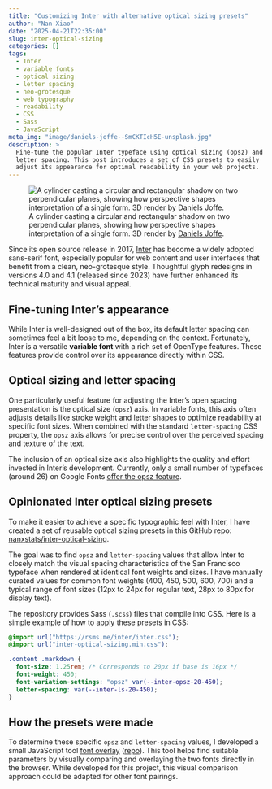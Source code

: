 ```yaml
---
title: "Customizing Inter with alternative optical sizing presets"
author: "Nan Xiao"
date: "2025-04-21T22:35:00"
slug: inter-optical-sizing
categories: []
tags:
  - Inter
  - variable fonts
  - optical sizing
  - letter spacing
  - neo-grotesque
  - web typography
  - readability
  - CSS
  - Sass
  - JavaScript
meta_img: "image/daniels-joffe--SmCKTIcH5E-unsplash.jpg"
description: >
  Fine-tune the popular Inter typeface using optical sizing (opsz) and
  letter spacing. This post introduces a set of CSS presets to easily
  adjust its appearance for optimal readability in your web projects.
---
```


![A cylinder casting a circular and rectangular shadow on two perpendicular
planes, showing how perspective shapes interpretation of a single form.
3D render by [Daniels Joffe](https://unsplash.com/photos/-SmCKTIcH5E).
](/image/daniels-joffe--SmCKTIcH5E-unsplash.jpg)

Since its open source release in 2017, [Inter](https://rsms.me/inter/) has
become a widely adopted sans-serif font, especially popular for web content
and user interfaces that benefit from a clean, neo-grotesque style.
Thoughtful glyph redesigns in versions 4.0 and 4.1 (released since 2023)
have further enhanced its technical maturity and visual appeal.

## Fine-tuning Inter's appearance

While Inter is well-designed out of the box, its default letter spacing can
sometimes feel a bit loose to me, depending on the context.
Fortunately, Inter is a versatile **variable font** with a rich set of
OpenType features. These features provide control over its appearance
directly within CSS.

## Optical sizing and letter spacing

One particularly useful feature for adjusting the Inter's open spacing
presentation is the optical size (`opsz`) axis. In variable fonts, this axis
often adjusts details like stroke weight and letter shapes to optimize
readability at specific font sizes. When combined with the standard
`letter-spacing` CSS property, the `opsz` axis allows for precise control over
the perceived spacing and texture of the text.

The inclusion of an optical size axis also highlights the quality and effort invested
in Inter's development. Currently, only a small number of typefaces (around 26) on
Google Fonts [offer the opsz feature](https://fonts.google.com/variablefonts?vfaxis=opsz).

## Opinionated Inter optical sizing presets

To make it easier to achieve a specific typographic feel with Inter,
I have created a set of reusable optical sizing presets in this
GitHub repo: [nanxstats/inter-optical-sizing](https://github.com/nanxstats/inter-optical-sizing).

The goal was to find `opsz` and `letter-spacing` values that allow Inter to
closely match the visual spacing characteristics of the San Francisco typeface
when rendered at identical font weights and sizes.
I have manually curated values for common font weights (400, 450, 500, 600, 700)
and a typical range of font sizes (12px to 24px for regular text,
28px to 80px for display text).

The repository provides Sass (`.scss`) files that compile into CSS.
Here is a simple example of how to apply these presets in CSS:

```css
@import url("https://rsms.me/inter/inter.css");
@import url("inter-optical-sizing.min.css");

.content .markdown {
  font-size: 1.25rem; /* Corresponds to 20px if base is 16px */
  font-weight: 450;
  font-variation-settings: "opsz" var(--inter-opsz-20-450);
  letter-spacing: var(--inter-ls-20-450);
}
```

## How the presets were made

To determine these specific `opsz` and `letter-spacing` values, I developed
a small JavaScript tool [font overlay](https://nanx.me/font-overlay/)
([repo](https://github.com/nanxstats/font-overlay)).
This tool helps find suitable parameters by visually comparing and overlaying
the two fonts directly in the browser. While developed for this project,
this visual comparison approach could be adapted for other font pairings.
